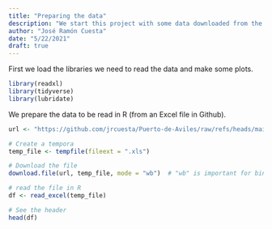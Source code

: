 ```yaml
---
title: "Preparing the data"
description: "We start this project with some data downloaded from the Puerto de Avilés web page. The idea is understand the marine traffic in this port and make some statistics"
author: "José Ramón Cuesta"
date: "5/22/2021"
draft: true
---
```


First we load the libraries we need to read the data and make some plots.

```r
library(readxl)
library(tidyverse)
library(lubridate)

```

We prepare the data to be read in R (from an Excel file in Github). 

```r
url <- "https://github.com/jrcuesta/Puerto-de-Aviles/raw/refs/heads/main/puerto_aviles_16.xls"

# Create a tempora
temp_file <- tempfile(fileext = ".xls")

# Download the file
download.file(url, temp_file, mode = "wb")  # "wb" is important for binary files

# read the file in R
df <- read_excel(temp_file)

# See the header
head(df)
```


